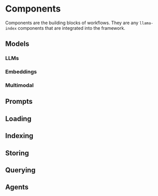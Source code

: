 # Components

Components are the building blocks of workflows. They are any `llama-index` components that are integrated into the framework.


## Models

### LLMs

### Embeddings

### Multimodal

## Prompts

## Loading

## Indexing

## Storing

## Querying



## Agents
